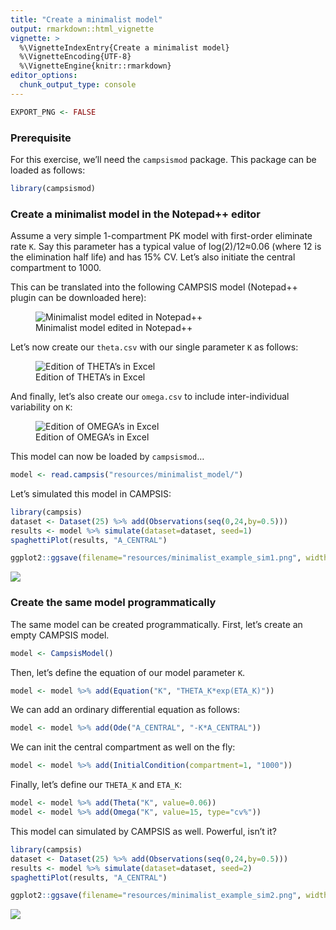 ```yaml
---
title: "Create a minimalist model"
output: rmarkdown::html_vignette
vignette: >
  %\VignetteIndexEntry{Create a minimalist model}
  %\VignetteEncoding{UTF-8}
  %\VignetteEngine{knitr::rmarkdown}
editor_options: 
  chunk_output_type: console
---
```


```r
EXPORT_PNG <- FALSE
```

### Prerequisite

For this exercise, we'll need the `campsismod` package. This package can be loaded as follows:

```r
library(campsismod)
```

### Create a minimalist model in the Notepad++ editor

Assume a very simple 1-compartment PK model with first-order eliminate rate `K`. Say this parameter has a typical value of log(2)/12≈0.06 (where 12 is the elimination half life) and has 15% CV. Let's also initiate the central compartment to 1000.


This can be translated into the following CAMPSIS model (Notepad++ plugin can be downloaded here):

![Minimalist model edited in Notepad++](resources/notepad_plugin_example.png)
             
Let's now create our `theta.csv` with our single parameter `K` as follows:

![Edition of THETA's in Excel](resources/minimal_model_theta.png)
           
And finally, let's also create our `omega.csv` to include inter-individual variability on `K`:

![Edition of OMEGA's in Excel](resources/minimal_model_omega.png)
          
This model can now be loaded by `campsismod`...

```r
model <- read.campsis("resources/minimalist_model/")
```

Let's simulated this model in CAMPSIS:

```r
library(campsis)
dataset <- Dataset(25) %>% add(Observations(seq(0,24,by=0.5)))
results <- model %>% simulate(dataset=dataset, seed=1)
spaghettiPlot(results, "A_CENTRAL")
```

```r
ggplot2::ggsave(filename="resources/minimalist_example_sim1.png", width=7, height=3, dpi=100)
```

![](resources/minimalist_example_sim1.png)

### Create the same model programmatically

The same model can be created programmatically. First, let's create an empty CAMPSIS model.

```r
model <- CampsisModel()
```

Then, let's define the equation of our model parameter `K`.

```r
model <- model %>% add(Equation("K", "THETA_K*exp(ETA_K)"))
```

We can add an ordinary differential equation as follows:

```r
model <- model %>% add(Ode("A_CENTRAL", "-K*A_CENTRAL"))
```

We can init the central compartment as well on the fly:

```r
model <- model %>% add(InitialCondition(compartment=1, "1000"))
```

Finally, let's define our `THETA_K` and `ETA_K`:

```r
model <- model %>% add(Theta("K", value=0.06))
model <- model %>% add(Omega("K", value=15, type="cv%"))
```

This model can simulated by CAMPSIS as well. Powerful, isn't it?

```r
library(campsis)
dataset <- Dataset(25) %>% add(Observations(seq(0,24,by=0.5)))
results <- model %>% simulate(dataset=dataset, seed=2)
spaghettiPlot(results, "A_CENTRAL")
```

```r
ggplot2::ggsave(filename="resources/minimalist_example_sim2.png", width=7, height=3, dpi=100)
```

![](resources/minimalist_example_sim2.png)